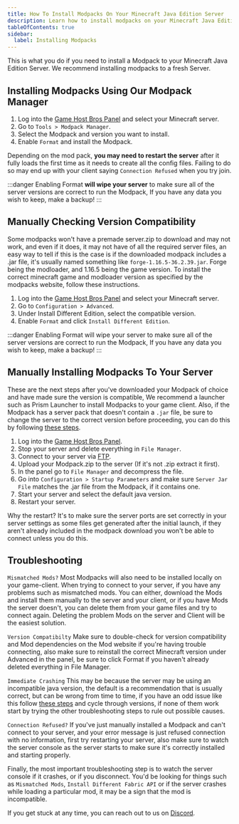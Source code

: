 ---
title: How To Install Modpacks On Your Minecraft Java Edition Server
description: Learn how to install modpacks on your Minecraft Java Edition Server
tableOfContents: true
sidebar:
  label: Installing Modpacks
---

This is what you do if you need to install a Modpack to your Minecraft Java Edition Server. We recommend installing modpacks to a fresh Server.

## Installing Modpacks Using Our Modpack Manager

1. Log into the [Game Host Bros Panel](https://panel.gamehostbros.com/) and select your Minecraft server.
2. Go to `Tools > Modpack Manager`.
3. Select the Modpack and version you want to install.
4. Enable `Format` and install the Modpack.

Depending on the mod pack, **you may need to restart the server** after it fully loads the first time as it needs to create all the config files. Failing to do so may end up with your client saying `Connection Refused` when you try join.

:::danger
Enabling Format **will wipe your server** to make sure all of the server versions are correct to run the Modpack, If you have any data you wish to keep, make a backup!
:::

## Manually Checking Version Compatibility

Some modpacks won't have a premade server.zip to download and may not work, and even if it does, it may not have of all the required server files, an easy way to tell if this is the case is if the downloaded modpack includes a .jar file, it's usually named something like `forge-1.16.5-36.2.39.jar`. Forge being the modloader, and 1.16.5 being the game version. To install the correct minecraft game and modloader version as specified by the modpacks website, follow these instructions.

1. Log into the [Game Host Bros Panel](https://panel.gamehostbros.com/) and select your Minecraft server.
3. Go to `Configuration > Advanced`.
4. Under Install Different Edition, select the compatible version.
5. Enable `Format` and click `Install Different Edition`.

:::danger
Enabling Format will wipe your server to make sure all of the server versions are correct to run the Modpack, If you have any data you wish to keep, make a backup!
:::

## Manually Installing Modpacks To Your Server

These are the next steps after you've downloaded your Modpack of choice and have made sure the version is compatible, We recommend a launcher such as Prism Launcher to install Modpacks to your game client. Also, if the Modpack has a server pack that doesn't contain a `.jar` file, be sure to change the server to the correct version before proceeding, you can do this by following [these steps](https://guides.gamehostbros.com/games/minecraft/changing-versions).

1. Log into the [Game Host Bros Panel](https://panel.gamehostbros.com/).
2. Stop your server and delete everything in `File Manager`.
3. Connect to your server via [FTP](https://guides.gamehostbros.com/getting-started/uploading-files/).
4. Upload your Modpack.zip to the server (If it's not .zip extract it first).
5. In the panel go to `File Manager` and decompress the file.
6. Go into `Configuration > Startup Parameters` and make sure `Server Jar File` matches the .jar file from the Modpack, if it contains one.
7. Start your server and select the default java version.
8. Restart your server.

Why the restart? It's to make sure the server ports are set correctly in your server settings as some files get generated after the initial launch, if they aren't already included in the modpack download you won't be able to connect unless you do this.

## Troubleshooting

`Mismatched Mods?` Most Modpacks will also need to be installed locally on your game-client. When trying to connect to your server, if you have any problems such as mismatched mods. You can either, download the Mods and install them manually to the server and your client, or if you have Mods the server doesn't, you can delete them from your game files and try to connect again. Deleting the problem Mods on the server and Client will be the easiest solution.

`Version Compatibilty` Make sure to double-check for version compatibility and Mod dependencies on the Mod website if you're having trouble connecting, also make sure to reinstall the correct Minecraft version under 
Advanced in the panel, be sure to click Format if you haven't already deleted everything in File Manager.

`Immediate Crashing` This may be because the server may be using an incompatible java version, the default is a recommendation that is usually correct, but can be wrong from time to time, if you have an odd issue like this follow [these steps](https://guides.gamehostbros.com/games/minecraft/change-java-version/) and cycle through versions, if none of them work start by trying the other troubleshooting steps to rule out possible causes.

`Connection Refused?` If you've just manually installed a Modpack and can't connect to your server, and your error message is just refused connection with no information, first try restarting your server, also make sure to watch the server console as the server starts to make sure it's correctly installed and starting properly.

Finally, the most important troubleshooting step is to watch the server console if it crashes, or if you disconnect. You'd be looking for things such as `Mismatched Mods`, `Install Different Fabric API` or if the server crashes while loading a particular mod, it may be a sign that the mod is incompatible.

If you get stuck at any time, you can reach out to us on [Discord](https://discord.gg/FN4XgbAwzr).
